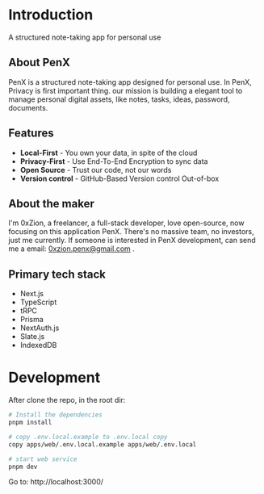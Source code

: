 # Introduction

A structured note-taking app for personal use

## About PenX

PenX is a structured note-taking app designed for personal use. In PenX, Privacy is first important thing. our mission is building a elegant tool to manage personal digital assets, like notes, tasks, ideas, password, documents.

## Features

- **Local-First** - You own your data, in spite of the cloud
- **Privacy-First** - Use End-To-End Encryption to sync data
- **Open Source** - Trust our code, not our words
- **Version control** - GitHub-Based Version control Out-of-box

## About the maker

I'm 0xZion, a freelancer, a full-stack developer, love open-source, now focusing on this application PenX. There's no massive team, no investors, just me currently. If someone is interested in PenX development, can send me a email: 0xzion.penx@gmail.com
.

## Primary tech stack

- Next.js
- TypeScript
- tRPC
- Prisma
- NextAuth.js
- Slate.js
- IndexedDB

# Development

After clone the repo, in the root dir:

```bash
# Install the dependencies
pnpm install

# copy .env.local.example to .env.local copy
copy apps/web/.env.local.example apps/web/.env.local

# start web service
pnpm dev
```

Go to: http://localhost:3000/

